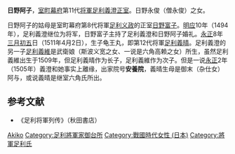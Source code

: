 {{東亞女性歷史人物
|名稱 =日野阿子
|身份 =
|國家 =日本
|屆數 =
|最高職務 =
|前任 = 
|繼任 = 
|畫像=
|說明=
|姓=
|名=
|姓名=
|字=
|官職 =
|封爵 =
|职业 =
|位號=
|位階
|御稱號 =<!--日本皇族之稱號-->
|宮號1 =<!--日本皇族之宮號-->
|宮號2 =<!--朝鮮王族之宮號-->
|封地 =
|神號 =
|尊號 =
|族裔 = 
|旗籍 =<!--清朝旗人專用-->
|氏族 =
|府邸 =
|世系 = 
|初名 =
|乳名 =<!--日本、朝鮮、琉球以外人物用-->
|幼名 =<!--日本人用-->
|兒名 =<!--朝鮮人用-->
|童名 =<!--琉球人用-->
|小字=
|號=
|法號=
|院號=安养院
|其他名號=
|出生年=
|出生地=
|婚年=
|逝世年=
|逝世地=
|諡號=
|墳墓=
|父親=日野永俊（僧永俊）
|嫡母=
|母親=
|夫=[[足利義澄|足利義澄]]
|婚姻名份=
|夫之父=[[足利政知|足利政知]]
|夫之母=武者小路隆光之女
|夫之嫡母=
|兄弟=
|姊妹=
|嫡兄弟=
|嫡姊妹=
|庶兄弟=
|庶姊妹=
|同胞兄弟=
|同胞姊妹=
|異母兄弟=
|異母姊妹=
|異父兄弟=
|異父姊妹=
|繼兄弟=
|繼姊妹=
|子=[[足利義晴|足利義晴]]
|女=
|養子=
|養女=
|繼女=
|其他親屬 =
|經歷 = 
|著作 =
|注釋=
}}
'''日野阿子'''，[[室町幕府|室町幕府]]第11代[[征夷大将軍|将軍]][[足利義澄|足利義澄]][[正室|正室]]。日野永俊（僧永俊）之女。

日野阿子的姑母是室町幕府第8代将軍[[足利义政|足利义政]]的正室[[日野富子|日野富子]]。[[明應_(日本)|明应]]10年（1494年），足利義澄继位为将军，日野富子主持了足利義澄和日野阿子婚礼。[[永正|永正]]8年[[三月初五|三月初五]]日（1511年4月2日），生子龟王丸，即第12代将軍[[足利義晴|足利義晴]]。足利義澄的另一子[[足利義維|足利義維]]是武衛娘（斯波义宽之女、一说是六角高赖之女）所生，虽然足利義維出生于1509年，但足利義晴作为长子，足利義維作为次子。但是一说[[永正|永正]]2年（1505年）義澄和她事实上離缘，出家院号'''安養院'''，義晴生母是御末（杂仕女）阿与，或说義晴是继室六角氏所出。

== 参考文献 ==
*《足利将軍列传》（秋田書店）

{{御台所}}

{{DEFAULTSORT:Hino Akiko}}
[[Category:日野家|Akiko]]
[[Category:足利將軍家御台所|Category:足利將軍家御台所]]
[[Category:戰國時代女性_(日本)|Category:戰國時代女性 (日本)]]
[[Category:將軍足利氏|Category:將軍足利氏]]
{{japan-bio-stub}}